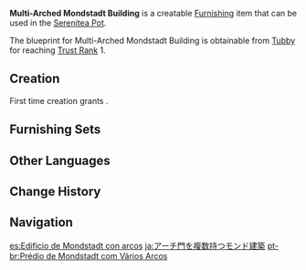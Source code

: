 {{Furnishing Infobox
|id             = 370201
|image          = Item Multi-Arched Mondstadt Building.png
|category       = Building
|subcategory    = Mondstadt
|quality        = 3
|adeptal_energy = 60
|load           = 205
|reduced_load   = 103
|description    = A spacious Mondstadt building with a large floor area. Three large archways facilitate access by both people and goods. Perhaps it could serve as a warehouse.
|blueprint      = Trust Rank
|trust rank     = 1
}}
'''Multi-Arched Mondstadt Building''' is a creatable [[Furnishing]] item that can be used in the [[Serenitea Pot]].

The blueprint for Multi-Arched Mondstadt Building is obtainable from [[Tubby]] for reaching [[Trust Rank]] 1.

==Creation==
First time creation grants {{Item|Trust|24|x=60}}.
{{Recipe
|type = Creation
|time = 14h
|Fir Wood = 12
|Birch Wood = 6
|sort = Fir Wood;Birch Wood
}}

==Furnishing Sets==
{{Craft Usage}}

==Other Languages==
{{Other Languages
|en      = Multi-Arched Mondstadt Building
|zhs     = 多重拱门的蒙德建筑
|zhs_rm  = Duōchóng Gǒngmén de Méngdé Jiànzhú
|zht     = 多重拱門的蒙德建築
|zht_rm  = Duōchóng Gǒngmén de Méngdé Jiànzhú
|zh_tl   = Multi-Arched Mondstadt Building
|ja      = アーチ門を複数持つモンド建築
|ja_rm   = Aachi Mon wo Fukusuu Motsu Mondo Kenchiku
|ja_tl   = Mondstadt Building with Multiple Arches
|ko      = 다중 아치문 몬드풍 건축물
|ko_rm   = Dajung Achimum Mondeu-pung Geonchukmul
|ko_tl   = Multi-Arched Mondstadt Style Building
|es      = Edificio de Mondstadt con arcos
|es_tl   = Mondstadt Building with Arches
|fr      = Bâtiment mondstadtois à trois arches
|fr_tl   = Three-Arched Mondstadt Building
|ru      = Арочный дом Мондштадта
|ru_tl   = Arched Mondstadt House
|th      = อาคาร Mondstadt แบบหลายคูหา
|th_rm   = 
|th_tl   = 
|vi      = Kiến Trúc Mondstadt Nhiều Mái Vòm
|vi_tl   = 
|de      = Gebäude mit mehreren Bögen (Mondstadt)
|de_tl   = Building with Multiple Arches (Mondstadt)
|id      = Gedung Mondstadt dengan Banyak Lengkungan
|id_tl   = Mondstadt Building with Many Arches
|pt      = Prédio de Mondstadt com Vários Arcos
|pt_tl   = 
|tr      = Kemerli Mondstadt Binası
|tr_tl   = 
|it      = Edificio di Mondstadt con archi
|it_tl   = 
}}

==Change History==
{{Change History|1.5}}

==Navigation==
{{Furnishing Navbox|exterior}}

[[es:Edificio de Mondstadt con arcos]]
[[ja:アーチ門を複数持つモンド建築]]
[[pt-br:Prédio de Mondstadt com Vários Arcos]]